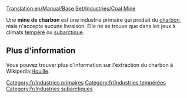 [[Translation:en/Manual/Base Set/Industries/Coal Mine]]

{{fr/Industries|image=en/Coalmine.png
|nom=Mine de charbon
|climats=[[fr/Tempéré|Tempéré]], [[fr/Subarctique|Subarctique]].
|accepte=Rien
|produit=[[fr/Manual/Base Set/Cargos/Charbon|Charbon]]
}}

Une '''mine de charbon''' est une industrie primaire qui produit du [[fr/Manual/Base Set/Cargos/Charbon|charbon]], mais n'accepte aucune livraison. Elle ne se trouve que dans les jeux à climats [[fr/Manual/Climat#Tempéré|tempéré]] ou [[fr/Manual/Climat#Subarctique|subarctique]].

== Plus d'information ==
Vous pouvez trouver plus d'information sur l'extraction du charbon à Wikipedia:[https://www.wikipedia.org/wiki/fr:Houille Houille].


[[Category:fr/Industries primaires]]
[[Category:fr/Industries tempérées]]
[[Category:fr/Industries subarctiques]]